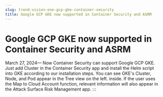 ```yaml
---
slug: trend-vision-one-gcp-gke-container-security
title: Google GCP GKE now supported in Container Security and ASRM
---
```

# Google GCP GKE now supported in Container Security and ASRM

March 27, 2024— Now Container Security can support Google GCP GKE. Just add Cluster in the Container Security app and install the Helm script into GKE according to our installation steps. You can see GKE's Cluster, Node, and Pod appear in the Tree view on the left. inside. If the user uses the Map to Cloud Account function, relevant information will also appear in the Attack Surface Risk Management app.
:::
